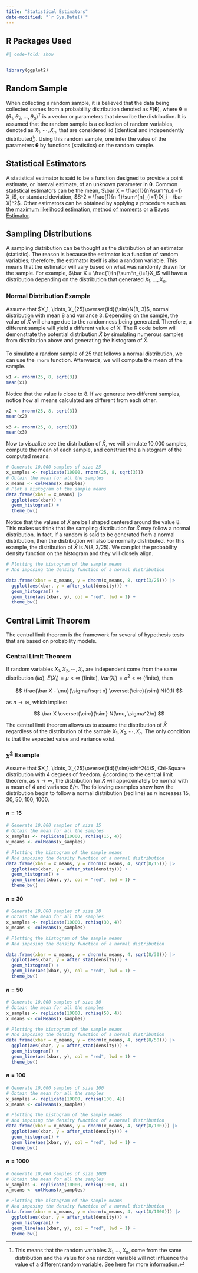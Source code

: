```yaml
---
title: "Statistical Estimators"
date-modified: "`r Sys.Date()`"
---
```


## R Packages Used

```r
#| code-fold: show


library(ggplot2)
```

## Random Sample

When collecting a random sample, it is believed that the data being collected comes from a probability distribution denoted as $F(\boldsymbol \theta)$, where $\boldsymbol \theta = (\theta_1, \theta_2, \ldots, \theta_p)^{\mathrm T}$ is a vector or parameters that describe the distribution. It is assumed that the random sample is a collection of random variables, denoted as $X_1, \cdots, X_n$, that are considered iid (identical and independently distributed[^1]). Using this random sample, one infer the value of the parameters $\boldsymbol \theta$ by functions (statistics) on the random sample.

[^1]: This means that the random variables $X_1, \ldots, X_n$, come from the same distribution and the value for one random variable will not influence the value of a different random variable. See [here](https://en.wikipedia.org/wiki/Independent_and_identically_distributed_random_variables) for more information.

## Statistical Estimators

A statistical estimator is said to be a function designed to provide a point estimate, or interval estimate, of an unknown parameter in $\boldsymbol \theta$. Common statistical estimators can be the mean, $\bar X = \frac{1}{n}\sum^n_{i=1} X_i$, or standard deviation, $S^2 = \frac{1}{n-1}\sum^{n}_{i=1}(X_i - \bar X)^2$. Other estimators can be obtained by applying a procedure such as the [maximum likelihood estimation](https://en.wikipedia.org/wiki/Maximum_likelihood_estimation), [method of moments](https://en.wikipedia.org/wiki/Method_of_moments_(statistics)) or a [Bayes Estimator](https://en.wikipedia.org/wiki/Bayes_estimator).

## Sampling Distributions

A sampling distribution can be thought as the distribution of an estimator (statistic). The reason is because the estimator is a function of random variables; therefore, the estimator itself is also a random variable. This means that the estimator will vary based on what was randomly drawn for the sample. For example, $\bar X = \frac{1}{n}\sum^n_{i=1}X_i$ will have a distribution depending on the distribution that generated $X_1, \ldots, X_n$.

### Normal Distribution Example

Assume that $X_1, \ldots, X_{25}\overset{iid}{\sim}N(8, 3)$, normal distribution with mean 8 and variance 3. Depending on the sample, the value of $\bar X$ will change due to the randomness being generated. Therefore, a different sample will yield a different value of $\bar X$. The R code below will demonstrate the potential distribution $\bar X$ by simulating numerous samples from distribution above and generating the histogram of $\bar X$.

#### 

To simulate a random sample of 25 that follows a normal distribution, we can use the `rnorm` function. Afterwards, we will compute the mean of the sample.

```r
x1 <- rnorm(25, 8, sqrt(3))
mean(x1)
```

Notice that the value is close to 8. If we generate two different samples, notice how all means calculated are different from each other.

```r
x2 <- rnorm(25, 8, sqrt(3))
mean(x2)
```

```r
x3 <- rnorm(25, 8, sqrt(3))
mean(x3)
```

Now to visualize see the distribution of $\bar X$, we will simulate 10,000 samples, compute the mean of each sample, and construct the a histogram of the computed means.

```r
# Generate 10,000 samples of size 25 
x_samples <- replicate(10000, rnorm(25, 8, sqrt(3)))
# Obtain the mean for all the samples
x_means <- colMeans(x_samples)
# Plot a histogram of the sample means
data.frame(xbar = x_means) |> 
  ggplot(aes(xbar)) +
  geom_histogram() +
  theme_bw()
```

Notice that the values of $\bar X$ are bell shaped centered around the value 8. This makes us think that the sampling distribution for $\bar X$ may follow a normal distribution. In fact, if a random is said to be generated from a normal distribution, then the distribution will also be normally distributed. For this example, the distribution of $\bar X$ is $N(8, 3/25)$. We can plot the probability density function on the histogram and they will closely align.

```r
# Plotting the histogram of the sample means
# And imposing the density function of a normal distribution

data.frame(xbar = x_means, y = dnorm(x_means, 8, sqrt(3/25))) |> 
  ggplot(aes(xbar, y = after_stat(density))) +
  geom_histogram() +
  geom_line(aes(xbar, y), col = "red", lwd = 1) +
  theme_bw()
```

## Central Limit Theorem

The central limit theorem is the framework for several of hypothesis tests that are based on probability models.

::: callout-note
### Central Limit Theorem

If random variables $X_1, X_2, \cdots, X_n$ are independent come from the same distribution ($iid$), $E(X_i) = \mu <\infty$ (finite), $Var(X_i) = \sigma^2<\infty$ (finite), then

$$
\frac{\bar X - \mu}{\sigma/\sqrt n} \overset{\circ}{\sim} N(0,1)
$$

as $n\rightarrow \infty$, which implies:

$$
\bar X \overset{\circ}{\sim}  N(\mu, \sigma^2/n)
$$
:::

The central limit theorem allows us to assume the distribution of $\bar X$ regardless of the distribution of the sample $X_1, X_2, \cdots, X_n$. The only condition is that the expected value and variance exist.

### $\chi^2$ Example

Assume that $X_1, \ldots, X_{25}\overset{iid}{\sim}\chi^2(4)$, Chi-Square distribution with 4 degrees of freedom. According to the central limit theorem, as $n\rightarrow \infty$, the distribution for $\bar X$ will approximately be normal with a mean of $4$ and variance $8/n$. The following examples show how the distribution begin to follow a normal distribution (red line) as $n$ increases 15, 30, 50, 100, 1000.

#### $n = 15$

```r

# Generate 10,000 samples of size 15 
# Obtain the mean for all the samples
x_samples <- replicate(10000, rchisq(15, 4))
x_means <- colMeans(x_samples)

# Plotting the histogram of the sample means
# And imposing the density function of a normal distribution
data.frame(xbar = x_means, y = dnorm(x_means, 4, sqrt(8/15))) |> 
  ggplot(aes(xbar, y = after_stat(density))) +
  geom_histogram() +
  geom_line(aes(xbar, y), col = "red", lwd = 1) +
  theme_bw()
```

#### $n = 30$

```r

# Generate 10,000 samples of size 30
# Obtain the mean for all the samples
x_samples <- replicate(10000, rchisq(30, 4))
x_means <- colMeans(x_samples)

# Plotting the histogram of the sample means
# And imposing the density function of a normal distribution

data.frame(xbar = x_means, y = dnorm(x_means, 4, sqrt(8/30))) |> 
  ggplot(aes(xbar, y = after_stat(density))) +
  geom_histogram() +
  geom_line(aes(xbar, y), col = "red", lwd = 1) +
  theme_bw()
```

#### $n = 50$

```r

# Generate 10,000 samples of size 50
# Obtain the mean for all the samples
x_samples <- replicate(10000, rchisq(50, 4))
x_means <- colMeans(x_samples)

# Plotting the histogram of the sample means
# And imposing the density function of a normal distribution
data.frame(xbar = x_means, y = dnorm(x_means, 4, sqrt(8/50))) |> 
  ggplot(aes(xbar, y = after_stat(density))) +
  geom_histogram() +
  geom_line(aes(xbar, y), col = "red", lwd = 1) +
  theme_bw()
```

#### $n = 100$

```r

# Generate 10,000 samples of size 100
# Obtain the mean for all the samples
x_samples <- replicate(10000, rchisq(100, 4))
x_means <- colMeans(x_samples)

# Plotting the histogram of the sample means
# And imposing the density function of a normal distribution
data.frame(xbar = x_means, y = dnorm(x_means, 4, sqrt(8/100))) |> 
  ggplot(aes(xbar, y = after_stat(density))) +
  geom_histogram() +
  geom_line(aes(xbar, y), col = "red", lwd = 1) +
  theme_bw()
```

#### $n = 1000$

```r

# Generate 10,000 samples of size 1000 
# Obtain the mean for all the samples
x_samples <- replicate(10000, rchisq(1000, 4))
x_means <- colMeans(x_samples)

# Plotting the histogram of the sample means
# And imposing the density function of a normal distribution
data.frame(xbar = x_means, y = dnorm(x_means, 4, sqrt(8/1000))) |> 
  ggplot(aes(xbar, y = after_stat(density))) +
  geom_histogram() +
  geom_line(aes(xbar, y), col = "red", lwd = 1) +
  theme_bw()
```
